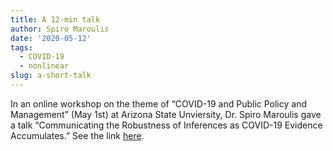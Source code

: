 ```yaml
---
title: A 12-min talk
author: Spiro Maroulis
date: '2020-05-12'
tags:
  - COVID-19
  - nonlinear
slug: a-short-talk
---
```


In an online workshop on the theme of "COVID-19 and Public Policy and Management" (May 1st) at Arizona State Unviersity, Dr. Spiro Maroulis gave a talk "Communicating the Robustness of Inferences as COVID-19 Evidence Accumulates." See the link [here](https://youtu.be/3Djd0EmvL8Q).
